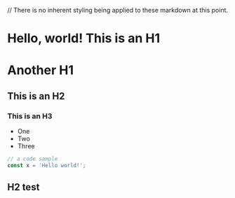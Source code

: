 // There is no inherent styling being applied to these markdown at this point.

# Hello, world! This is an H1

# Another H1

## This is an H2

### This is an H3

- One
- Two
- Three

```javascript
// a code sample
const x = 'Hello world!';
```

## H2 test
